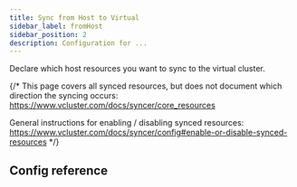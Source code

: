 ```yaml
---
title: Sync from Host to Virtual
sidebar_label: fromHost
sidebar_position: 2
description: Configuration for ...
---
```




Declare which host resources you want to sync to the virtual cluster.

{/*
This page covers all synced resources, but does not document which direction the syncing occurs:
https://www.vcluster.com/docs/syncer/core_resources

General instructions for enabling / disabling synced resources:
https://www.vcluster.com/docs/syncer/config#enable-or-disable-synced-resources
*/}

## Config reference

<SyncFromHost/>